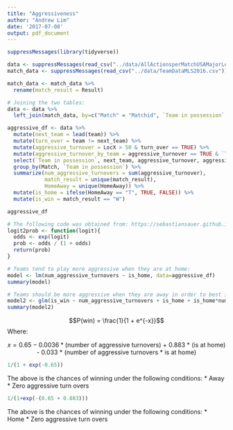 ```yaml
---
title: "Aggressiveness"
author: "Andrew Lim"
date: '2017-07-08'
output: pdf_document
---
```


```r
suppressMessages(library(tidyverse))
```

```r
data <- suppressMessages(read_csv("../data/AllActionsperMatchUSAMajorLeagueSoccer2016.csv"))
match_data <- suppressMessages(read_csv("../data/TeamDataMLS2016.csv"))

match_data <- match_data %>%
  rename(match_result = Result)
```

```r
# Joining the two tables:
data <- data %>% 
  left_join(match_data, by=c("Match" = "Matchid", `Team in possession` = "Team"))
```


```r
aggressive_df <- data %>% 
  mutate(next_team = lead(team)) %>% 
  mutate(turn_over = team != next_team) %>% 
  mutate(aggressive_turnover = LocX > 50 & turn_over == TRUE) %>% 
  mutate(aggressive_turnover_by_team = aggressive_turnover == TRUE & `Team in possession` == next_team) %>% 
  select(`Team in possession`, next_team, aggressive_turnover, aggressive_turnover_by_team, everything()) %>%
  group_by(Match, `Team in possession`) %>% 
  summarize(num_aggressive_turnovers = sum(aggressive_turnover),
            match_result = unique(match_result),
            HomeAway = unique(HomeAway)) %>% 
  mutate(is_home = ifelse(HomeAway == "T", TRUE, FALSE)) %>% 
  mutate(is_win = match_result == "W")

aggressive_df
```

```r
# The following code was obtained from: https://sebastiansauer.github.io/convert_logit2prob/
logit2prob <- function(logit){
  odds <- exp(logit)
  prob <- odds / (1 + odds)
  return(prob)
}
```

```r
# Teams tend to play more aggressive when they are at home:
model <- lm(num_aggressive_turnovers ~ is_home, data=aggressive_df)
summary(model)
```

```r
# Teams should be more aggressive when they are away in order to best improve their chances of winning:
model2 <- glm(is_win ~ num_aggressive_turnovers + is_home + is_home*num_aggressive_turnovers, data=aggressive_df)
summary(model2)
```

$$P(win) = \frac{1}{1 + e^{-x}}$$
Where: 

$$x = 0.65 - 0.0036 * (\text{number of aggressive turnovers) + 0.883 * (is at home) - 0.033 * (number of aggressive turnovers * is at home) }$$


```r
1/(1 + exp(-0.65))
```

The above is the chances of winning under the following conditions:
  * Away
  * Zero aggressive turn overs
  
  
```r
1/(1+exp(-(0.65 + 0.883)))
```

The above is the chances of winning under the following conditions:
  * Home
  * Zero aggressive turn overs


